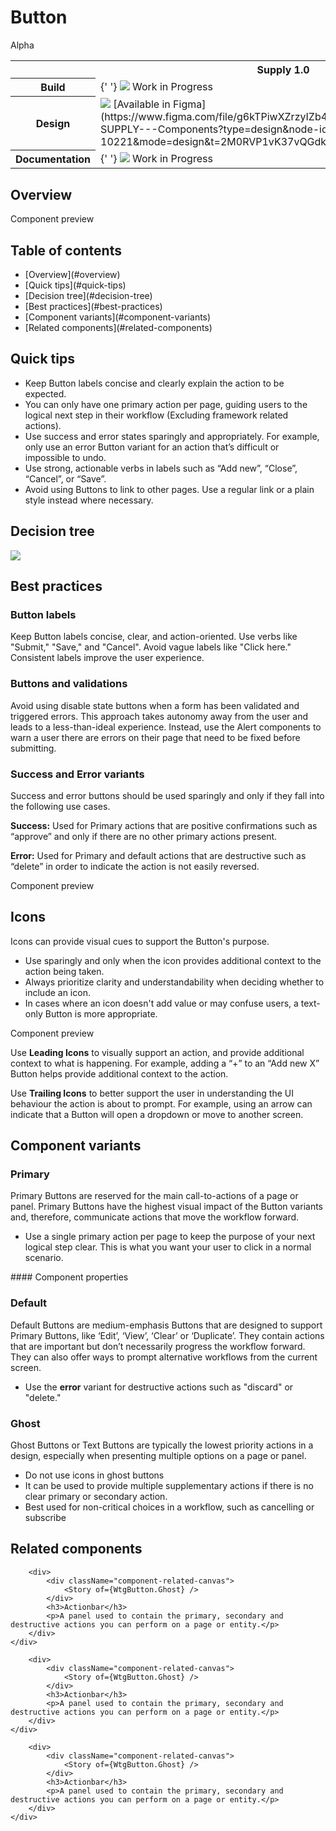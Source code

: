 


<Meta of={WtgButton} />

<div className="component-header">
    <h1>Button</h1>
    <span className="component-status-badge">Alpha</span>
</div>

<table style={{ width: '100%' }} className="component-status">
    <tr>
        <th></th>
        <th scope="col" className="th-center">
            Supply 1.0
        </th>
        <th scope="col">Supply 0.5</th>
    </tr>
    <tr>
        <th scope="row">Build</th>
        <td>
            {' '}
            <img className="status-chip" src={statusPlanned}></img> Work in Progress
        </td>
        <td>
            <img className="status-chip" src={statusAvailable}></img> Available
        </td>
    </tr>
    <tr>
        <th scope="row">Design</th>
        <td>
            <img className="status-chip" src={statusAvailable}></img> [Available in Figma](https://www.figma.com/file/g6kTPiwXZrzyIZb4i41RYl/%5BCargoWise%5D-SUPPLY---Components?type=design&node-id=171-10221&mode=design&t=2M0RVP1vK37vQGdk-4)
        </td>
        <td>
            <img className="status-chip" src={statusAvailable}></img> [Available in Figma](https://www.figma.com/file/g6kTPiwXZrzyIZb4i41RYl/%5BCargoWise%5D-SUPPLY---Components?type=design&node-id=171-10221&mode=design&t=2M0RVP1vK37vQGdk-4)
        </td>
    </tr>
    <tr>
        <th scope="row">Documentation</th>
        <td>
            {' '}
            <img className="status-chip" src={statusPlanned}></img> Work in Progress
        </td>
        <td>
            {' '}
            <img className="status-chip" src={statusDeprecated}></img> Deprecated
        </td>
    </tr>
</table>

## Overview

<p className="component-description">
    <Description />
</p>

<div className="component-preview grid">
    <span>Component preview</span>
    <Story of={WtgButton.Primary} />
    <Story of={WtgButton.Default} />
    <Story of={WtgButton.Ghost} />
</div>

## Table of contents

<ul>
    <li>[Overview](#overview)</li>
    <li>[Quick tips](#quick-tips)</li>
    <li>[Decision tree](#decision-tree)</li>
    <li>[Best practices](#best-practices)</li>
    <li>[Component variants](#component-variants)</li>
    <li>[Related components](#related-components)</li>
</ul>

## Quick tips

<div className="component-quicktip">
    <ul>
        <li>Keep Button labels concise and clearly explain the action to be expected.</li>
        <li>
            You can only have one primary action per page, guiding users to the logical next step in their workflow
            (Excluding framework related actions).
        </li>
        <li>
            Use success and error states sparingly and appropriately. For example, only use an error Button variant for
            an action that’s difficult or impossible to undo.
        </li>
        <li>Use strong, actionable verbs in labels such as “Add new”, “Close”, “Cancel”, or “Save”.</li>
        <li>
            Avoid using Buttons to link to other pages. Use a regular link or a plain style instead where necessary.
        </li>
    </ul>
</div>

## Decision tree

<img src={image} className="component-img"></img>

## Best practices

### Button labels

<p>
    Keep Button labels concise, clear, and action-oriented. Use verbs like "Submit," "Save," and "Cancel". Avoid vague
    labels like "Click here." Consistent labels improve the user experience.
</p>

### Buttons and validations

<p>
    Avoid using disable state buttons when a form has been validated and triggered errors. This approach takes autonomy
    away from the user and leads to a less-than-ideal experience. Instead, use the Alert components to warn a user there
    are errors on their page that need to be fixed before submitting.
</p>

### Success and Error variants

<p>Success and error buttons should be used sparingly and only if they fall into the following use cases.</p>
<p>
    <strong>Success:</strong> Used for Primary actions that are positive confirmations such as “approve” and only if
    there are no other primary actions present.
</p>
<p>
    <strong>Error:</strong> Used for Primary and default actions that are destructive such as “delete” in order to
    indicate the action is not easily reversed.
</p>

<div className="component-preview">
    <span>Component preview</span>
    <Story of={WtgButton.Variants} />
</div>

## Icons

<p>Icons can provide visual cues to support the Button's purpose.</p>
<ul>
    <li>Use sparingly and only when the icon provides additional context to the action being taken.</li>
    <li>Always prioritize clarity and understandability when deciding whether to include an icon.</li>
    <li>In cases where an icon doesn't add value or may confuse users, a text-only Button is more appropriate.</li>
</ul>

<div className="component-preview">
    <span>Component preview</span>
    <Story of={WtgButton.Icons} />
</div>

<p>
    Use <strong>Leading Icons</strong> to visually support an action, and provide additional context to what is
    happening. For example, adding a “+” to an “Add new X” Button helps provide additional context to the action.
</p>
<p>
    Use <strong>Trailing Icons</strong> to better support the user in understanding the UI behaviour the action is about
    to prompt. For example, using an arrow can indicate that a Button will open a dropdown or move to another screen.
</p>

## Component variants

### Primary

<p>
    Primary Buttons are reserved for the main call-to-actions of a page or panel. Primary Buttons have the highest
    visual impact of the Button variants and, therefore, communicate actions that move the workflow forward.
</p>

<ul>
    <li>
        Use a single primary action per page to keep the purpose of your next logical step clear. This is what you want
        your user to click in a normal scenario.
    </li>
</ul>

<Canvas>
    <Story of={WtgButton.Primary} />
</Canvas>
#### Component properties
<Controls of={WtgButton.Primary} />

### Default

<p>
    Default Buttons are medium-emphasis Buttons that are designed to support Primary Buttons, like ‘Edit’, ‘View’,
    ‘Clear’ or ‘Duplicate’. They contain actions that are important but don’t necessarily progress the workflow forward.
    They can also offer ways to prompt alternative workflows from the current screen.
</p>

<ul>
    <li>
        Use the <strong>error</strong> variant for destructive actions such as "discard" or "delete."
    </li>
</ul>

<Canvas>
    <Story of={WtgButton.Default} />
</Canvas>

### Ghost

<p>
    Ghost Buttons or Text Buttons are typically the lowest priority actions in a design, especially when presenting
    multiple options on a page or panel.
</p>

<ul>
    <li>Do not use icons in ghost buttons</li>
    <li>It can be used to provide multiple supplementary actions if there is no clear primary or secondary action.</li>
    <li>Best used for non-critical choices in a workflow, such as cancelling or subscribe</li>
</ul>

<Canvas>
    <Story of={WtgButton.Ghost} />
</Canvas>

## Related components

<div className="grid-3">
  <div className="component-related">
    <div className="card">

        <div>
            <div className="component-related-canvas">
                <Story of={WtgButton.Ghost} />
            </div>
            <h3>Actionbar</h3>
            <p>A panel used to contain the primary, secondary and destructive actions you can perform on a page or entity.</p>
        </div>
    </div>

  </div>
  <div className="component-related">
    <div className="card">

        <div>
            <div className="component-related-canvas">
                <Story of={WtgButton.Ghost} />
            </div>
            <h3>Actionbar</h3>
            <p>A panel used to contain the primary, secondary and destructive actions you can perform on a page or entity.</p>
        </div>
    </div>

  </div>
  <div className="component-related">
    <div className="card">

        <div>
            <div className="component-related-canvas">
                <Story of={WtgButton.Ghost} />
            </div>
            <h3>Actionbar</h3>
            <p>A panel used to contain the primary, secondary and destructive actions you can perform on a page or entity.</p>
        </div>
    </div>

  </div>
</div>
